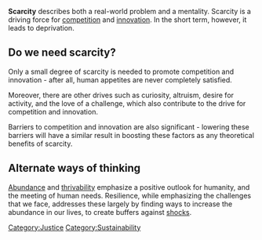 '''Scarcity''' describes both a real-world problem and a mentality. Scarcity is a driving force for [[competition]] and [[innovation]]. In the short term, however, it leads to deprivation.

== Do we need scarcity? ==

Only a small degree of scarcity is needed to promote competition and innovation - after all, human appetites are never completely satisfied. 

Moreover, there are other drives such as curiosity, altruism, desire for activity, and the love of a challenge, which also contribute to the drive for competition and innovation. 

Barriers to competition and innovation are also significant - lowering these barriers will have a similar result in boosting these factors as any theoretical benefits of scarcity.

== Alternate ways of thinking ==

[[Abundance]] and [[thrivability]] emphasize a positive outlook for humanity, and the meeting of human needs. Resilience, while emphasizing the challenges that we face, addresses these largely by finding ways to increase the abundance in our lives, to create buffers against [[shocks]].

[[Category:Justice]]
[[Category:Sustainability]]